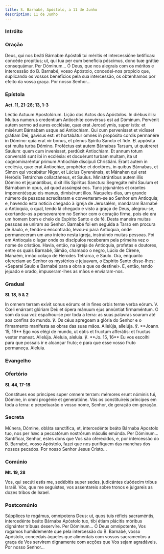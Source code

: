 ```yaml
---
title: S. Barnabé, Apóstolo, a 11 de Junho
description: 11 de Junho
---
```



### Intróito

<LinkCard href="/missal/santos/11-30#intróito" title="S. André, Apóstolo" />

### Oração

<div class="side-by-side not-content">
  <span>
    Deus, qui nos beáti Bárnabæ Apóstoli tui méritis et intercessióne lætíficas:
    concéde propítius; ut, qui tua per eum benefícia póscimus, dono tuæ grátiæ
    consequámur. Per Dóminum...
  </span>
  <span>
    Ó Deus, que nos alegrais com os méritos e intercessão do B. Barnabé, vosso
    Apóstolo, concedei-nos propício que, suplicando os vossos benefícios pela
    sua intercessão, os obtenhamos por efeito da vossa graça. Por nosso
    Senhor...
  </span>
</div>

### Epístola

**Act. 11, 21-26; 13, 1-3**

<div class="side-by-side not-content">
  <span>Léctio Actuum Apostolórum.</span>
  <span>Lição dos Actos dos Apóstolos.</span>
  <span>
    In diébus illis: Multus numerus credentium Antiochíæ convérsus est ad
    Dóminum. Pervénit autem sermo ad aures ecclésiæ, quæ erat Jerosólymis, super
    istis: et misérunt Bárnabam usque ad Antiochíam. Qui cum pervenísset et
    vidísset grátiam Dei, gavísus est: et hortabátur omnes in propósito cordis
    permanére in Dómino: quia erat vir bonus, et plenus Spiritu Sancto et fide.
    Et appósita est multa turba Dómino. Proféctus est autem Bárnabas Tarsum, ut
    quǽreret Saulum: quem cum invenísset, perdúxit Antiochíam. Et annum totum
    conversáti sunt ibi in ecclésia: et docuérunt turbam multam, ita ut
    cognominaréntur primum Antiochíæ discípuli Christiáni. Erant autem in
    ecclésia, quæ erat Antiochíæ, prophétæ et doctóres, in quibus Bárnabas, et
    Simon qui vocabátur Niger, et Lúcius Cyrenénsis, et Mánahen qui erat Heródis
    Tetrárchæ collactáneus, et Saulus. Ministrántibus autem illis Dómino et
    jejunántibus, dixit illis Spíritus Sanctus: Segregáte mihi Saulum et
    Bárnabam in opus, ad quod assúmpsi eos. Tunc jejunántes et orantes
    imponentésque eis manus, dimisérunt illos.
  </span>
  <span>
    Naqueles dias, um grande número de pessoas acreditaram e converteram-se ao
    Senhor em Antioquia; e, havendo esta notícia chegado à igreja de Jerusalém,
    mandaram Barnabé a Antioquia, o qual, tendo lá chegado e visto a graça de
    Deus, alegrou-se, exortando-os a perseverarem no Senhor com o coração firme,
    pois ele era um homem bom e cheio de Espírito Santo e de fé. Desta maneira
    muitas pessoas se uniram ao Senhor. Barnabé foi em seguida a Tarso em
    procura de Saulo, e, tendo-o encontrado, levou-o para Antioquia, onde
    permaneceram um ano inteiro nesta igreja, instruindo muitas pessoas. Foi em
    Antioquia o lugar onde os discípulos receberam pela primeira vez o nome de
    cristãos. Havia, então, na igreja de Antioquia, profetas e doutores, entre
    os quais Barnabé, Simão, chamado o negro, Lúcio de Cirene, Manaém, irmão
    colaço de Herodes Tetrarca, e Saulo. Ora, enquanto ofereciam ao Senhor os
    mystérios e jejuavam, o Espírito Santo disse-lhes: «Separai Saulo e Barnabé
    para a obra a que os destinei». E, então, tendo jejuado e orado,
    impuseram-lhes as mãos e enviaram-nos.
  </span>
</div>

### Gradual

**Sl. 18, 5 & 2**

<div class="side-by-side not-content">
  <span>
    In omnem terram exívit sonus eórum: et in fines orbis terræ verba eórum. V.
    Cœli enárrant glóriam Dei: et ópera mánuum ejus annúntiat firmaméntum.
  </span>
  <span>
    O som da sua voz espalhou-se por toda a terra: as suas palavras soaram até
    aos confins do mundo. ℣. Os céus apregoam a glória do Senhor e o firmamento
    manifesta as obras das suas mãos.
  </span>
  <span>
    Allelúja, allelúja. ℣. **Joann. 15, 16** Ego vos elégi de mundo, ut eátis et
    fructum afferátis: et fructus vester maneat. Allelúja.
  </span>
  <span>
    Aleluia, aleluia. ℣. **Jo. 15, 16** Eu vos escolhi para que possais ir e
    alcançar fruto; e para que esse vosso fruto permaneça. Aleluia.
  </span>
</div>

### Evangelho

<LinkCard
  href="/missal/santos/06-30#evangelho"
  title="Comemoração de S. Paulo"
/>

### Ofertório

**Sl. 44, 17-18**

<div class="side-by-side not-content">
  <span>
    Constítues eos príncipes super omnem terram: mémores erunt nóminis tui,
    Dómine, in omni progénie et generatióne.
  </span>
  <span>
    Vós os constituireis príncipes em toda a terra: e perpetuarão o vosso nome,
    Senhor, de geração em geração.
  </span>
</div>

### Secreta

<div class="side-by-side not-content">
  <span>
    Múnera, Dómine, obláta sanctífica, et, intercedénte beáto Bárnaba Apostolo
    tuo, nos per hæc a peccatórum nostrórum máculis emúnda. Per Dóminum...
  </span>
  <span>
    Santificai, Senhor, estes dons que Vos são oferecidos, e, por intercessão do
    B. Barnabé, vosso Apóstolo, fazei que nos purifiquem das manchas dos nossos
    pecados. Por nosso Senhor Jesus Cristo...
  </span>
</div>

### Comúnio

**Mt. 19, 28**

<div class="side-by-side not-content">
  <span>
    Vos, qui secúti estis me, sedébitis super sedes, judicántes duódecim tribus
    Israël.
  </span>
  <span>
    Vós, que me seguistes, vos assentareis sobre tronos e julgareis as dozes
    tribos de Israel.
  </span>
</div>

### Postcomúnio

<div class="side-by-side not-content">
  <span>
    Súpplices te rogámus, omnípotens Deus: ut, quos tuis réficis sacraméntis,
    intercedénte beáto Bárnaba Apóstolo tuo, tibi étiam plácitis móribus
    dignánter tríbuas deservíre. Per Dóminum...
  </span>
  <span>
    Ó Deus omnipotente, Vos rogamos humildemente que pela intercessão do B.
    Barnabé, vosso Apóstolo, concedais àqueles que alimentais com vossos
    sacramentos a graça de Vos servirem dignamente com acções que Vos sejam
    agradáveis. Por nosso Senhor...
  </span>
</div>
